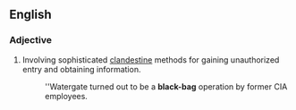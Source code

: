 ==English==

===Adjective===
{{en-adj|pos=[[black]]-[[bag]]|-}}
# Involving sophisticated [[clandestine]] methods for gaining unauthorized entry and obtaining information.
#: ''Watergate turned out to be a '''black-bag''' operation by former CIA employees.